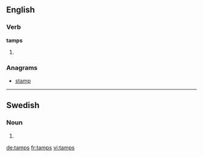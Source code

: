 ==English==

===Verb===
'''tamps'''

# {{third-person singular of|tamp}}

===Anagrams===
* [[stamp#English|stamp]]

----

==Swedish==

===Noun===
{{head|sv|noun form}}

# {{sv-noun-form-indef-gen|tamp}}

[[de:tamps]]
[[fr:tamps]]
[[vi:tamps]]